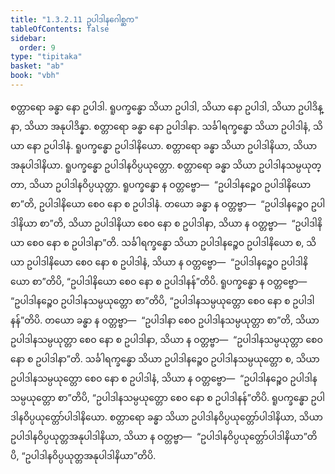 ```yaml
---
title: "1.3.2.11 ဥပါဒါနဂေါစ္ဆက"
tableOfContents: false
sidebar:
  order: 9
type: "tipitaka"
basket: "ab"
book: "vbh"
---
```



<DynamicBreadcrumb />

<Paragraph number="532" book="vbh">
စတ္တာရော ခန္ဓာ နော ဥပါဒါ. ရူပက္ခန္ဓော သိယာ ဥပါဒါ, သိယာ နော ဥပါဒါ, သိယာ ဥပါဒိန္နာ, သိယာ အနုပါဒိန္နာ. စတ္တာရော ခန္ဓာ နော ဥပါဒါနာ. သင်္ခါရက္ခန္ဓော သိယာ ဥပါဒါနံ, သိယာ နော ဥပါဒါနံ. ရူပက္ခန္ဓော ဥပါဒါနိယော. စတ္တာရော ခန္ဓာ သိယာ ဥပါဒါနိယာ, သိယာ အနုပါဒါနိယာ. ရူပက္ခန္ဓော ဥပါဒါနဝိပ္ပယုတ္တော. စတ္တာရော ခန္ဓာ သိယာ ဥပါဒါနသမ္ပယုတ္တာ, သိယာ ဥပါဒါနဝိပ္ပယုတ္တာ. ရူပက္ခန္ဓော န ဝတ္တဗ္ဗော—  “ဥပါဒါနဉ္စေဝ ဥပါဒါနိယော စာ”တိ, ဥပါဒါနိယော စေဝ နော စ ဥပါဒါနံ. တယော ခန္ဓာ န ဝတ္တဗ္ဗာ—  “ဥပါဒါနဉ္စေဝ ဥပါဒါနိယာ စာ”တိ, သိယာ ဥပါဒါနိယာ စေဝ နော စ ဥပါဒါနာ, သိယာ န ဝတ္တဗ္ဗာ—  “ဥပါဒါနိယာ စေဝ နော စ ဥပါဒါနာ”တိ. သင်္ခါရက္ခန္ဓော သိယာ ဥပါဒါနဉ္စေဝ ဥပါဒါနိယော စ, သိယာ ဥပါဒါနိယော စေဝ နော စ ဥပါဒါနံ, သိယာ န ဝတ္တဗ္ဗော—  “ဥပါဒါနဉ္စေဝ ဥပါဒါနိယော စာ”တိပိ, “ဥပါဒါနိယော စေဝ နော စ ဥပါဒါနန်”တိပိ. ရူပက္ခန္ဓော န ဝတ္တဗ္ဗော—  “ဥပါဒါနဉ္စေဝ ဥပါဒါနသမ္ပယုတ္တော စာ”တိပိ, “ဥပါဒါနသမ္ပယုတ္တော စေဝ နော စ ဥပါဒါနန်”တိပိ. တယော ခန္ဓာ န ဝတ္တဗ္ဗာ—  “ဥပါဒါနာ စေဝ ဥပါဒါနသမ္ပယုတ္တာ စာ”တိ, သိယာ ဥပါဒါနသမ္ပယုတ္တာ စေဝ နော စ ဥပါဒါနာ, သိယာ န ဝတ္တဗ္ဗာ—  “ဥပါဒါနသမ္ပယုတ္တာ စေဝ နော စ ဥပါဒါနာ”တိ. သင်္ခါရက္ခန္ဓော သိယာ ဥပါဒါနဉ္စေဝ ဥပါဒါနသမ္ပယုတ္တော စ, သိယာ ဥပါဒါနသမ္ပယုတ္တော စေဝ နော စ ဥပါဒါနံ, သိယာ န ဝတ္တဗ္ဗော—  “ဥပါဒါနဉ္စေဝ ဥပါဒါနသမ္ပယုတ္တော စာ”တိပိ, “ဥပါဒါနသမ္ပယုတ္တော စေဝ နော စ ဥပါဒါနန်”တိပိ. ရူပက္ခန္ဓော ဥပါဒါနဝိပ္ပယုတ္တော်ပါဒါနိယော. စတ္တာရော ခန္ဓာ သိယာ ဥပါဒါနဝိပ္ပယုတ္တော်ပါဒါနိယာ, သိယာ ဥပါဒါနဝိပ္ပယုတ္တအနုပါဒါနိယာ, သိယာ န ဝတ္တဗ္ဗာ—  “ဥပါဒါနဝိပ္ပယုတ္တော်ပါဒါနိယာ”တိပိ, “ဥပါဒါနဝိပ္ပယုတ္တအနုပါဒါနိယာ”တိပိ.
</Paragraph>